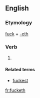 ==English==

===Etymology===
[[fuck]] + [[-eth]]

===Verb===
{{infl|en|verb form}}

# {{qualifier|affected archaic}} {{form of|third-person singular|fuck}}

====Related terms====
* [[fuckest]]

[[fr:fucketh]]
